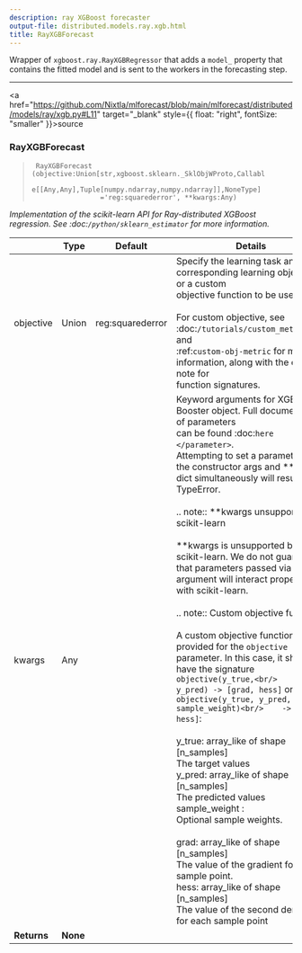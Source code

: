 ```yaml
---
description: ray XGBoost forecaster
output-file: distributed.models.ray.xgb.html
title: RayXGBForecast
---
```



Wrapper of `xgboost.ray.RayXGBRegressor` that adds a `model_` property
that contains the fitted model and is sent to the workers in the
forecasting step.

------------------------------------------------------------------------

<a
href="https://github.com/Nixtla/mlforecast/blob/main/mlforecast/distributed/models/ray/xgb.py#L11"
target="_blank" style={{ float: "right", fontSize: "smaller" }}>source</a>

### RayXGBForecast

> ``` text
>  RayXGBForecast (objective:Union[str,xgboost.sklearn._SklObjWProto,Callabl
>                  e[[Any,Any],Tuple[numpy.ndarray,numpy.ndarray]],NoneType]
>                  ='reg:squarederror', **kwargs:Any)
> ```

*Implementation of the scikit-learn API for Ray-distributed XGBoost
regression. See :doc:`/python/sklearn_estimator` for more information.*

|  | **Type** | **Default** | **Details** |
|------|------------------|-------------------------|-------------------------|
| objective | Union | reg:squarederror | Specify the learning task and the corresponding learning objective or a custom<br/>objective function to be used.<br/><br/>For custom objective, see :doc:`/tutorials/custom_metric_obj` and<br/>:ref:`custom-obj-metric` for more information, along with the end note for<br/>function signatures. |
| kwargs | Any |  | Keyword arguments for XGBoost Booster object. Full documentation of parameters<br/>can be found :doc:`here </parameter>`.<br/>Attempting to set a parameter via the constructor args and \*\*kwargs<br/>dict simultaneously will result in a TypeError.<br/><br/>.. note:: \*\*kwargs unsupported by scikit-learn<br/><br/> \*\*kwargs is unsupported by scikit-learn. We do not guarantee<br/> that parameters passed via this argument will interact properly<br/> with scikit-learn.<br/><br/>.. note:: Custom objective function<br/><br/> A custom objective function can be provided for the `objective`<br/> parameter. In this case, it should have the signature `objective(y_true,<br/>    y_pred) -> [grad, hess]` or `objective(y_true, y_pred, *, sample_weight)<br/>    -> [grad, hess]`:<br/><br/> y_true: array_like of shape \[n_samples\]<br/> The target values<br/> y_pred: array_like of shape \[n_samples\]<br/> The predicted values<br/> sample_weight :<br/> Optional sample weights.<br/><br/> grad: array_like of shape \[n_samples\]<br/> The value of the gradient for each sample point.<br/> hess: array_like of shape \[n_samples\]<br/> The value of the second derivative for each sample point |
| **Returns** | **None** |  |  |

